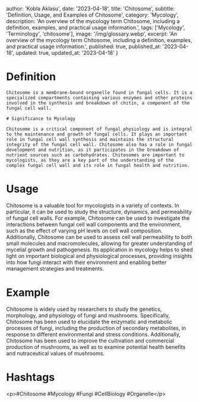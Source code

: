 
  author: 'Kobla Aklasu',
  date: '2023-04-18',
  title: 'Chitosome',
  subtitle: 'Definition, Usage, and Examples of Chitosome',
  category: 'Mycology',
  description: 'An overview of the mycology term Chitosome, including a definition, examples, and practical usage information.',
  tags: ['Mycology', 'Terminology', 'chitosome'],
  image: '/img/glossary.webp',
  excerpt: 'An overview of the mycology term Chitosome, including a definition, examples, and practical usage information.',
  published: true,
  published_at: '2023-04-18',
  updated: true,
  updated_at: '2023-04-18'
}




# Definition
    
    Chitosome is a membrane-bound organelle found in fungal cells. It is a specialized compartments containing various enzymes and other proteins involved in the synthesis and breakdown of chitin, a component of the fungal cell wall.
    
    # Significance to Mycology
    
    Chitosome is a critical component of fungal physiology and is integral to the maintenance and growth of fungal cells. It plays an important role in fungal cell wall synthesis and maintains the structural integrity of the fungal cell wall. Chitosome also has a role in fungal development and nutrition, as it participates in the breakdown of nutrient sources such as carbohydrates. Chitosomes are important to mycologists, as they are a key part of the understanding of the complex fungal cell wall and its role in fungal health and nutrition.

# Usage

Chitosome is a valuable tool for mycologists in a variety of contexts. In particular, it can be used to study the structure, dynamics, and permeability of fungal cell walls. For example, Chitosome can be used to investigate the interactions between fungal cell wall components and the environment, such as the effect of varying pH levels on cell wall composition. Additionally, Chitosome can be used to assess cell wall permeability to both small molecules and macromolecules, allowing for greater understanding of mycelial growth and pathogenesis. Its application in mycology helps to shed light on important biological and physiological processes, providing insights into how fungi interact with their environment and enabling better management strategies and treatments.

# Example

Chitosome is widely used by researchers to study the genetics, morphology, and physiology of fungi and mushrooms. Specifically, Chitosome has been used to elucidate the enzymatic and metabolic processes of fungi, including the production of secondary metabolites, in response to different environmental and stress conditions. Additionally, Chitosome has been used to improve the cultivation and commercial production of mushrooms, as well as to examine potential health benefits and nutraceutical values of mushrooms.

# Hashtags

&lt;p&gt;#Chitosome #Mycology #Fungi #CellBiology #Organelle&lt;/p&gt;

